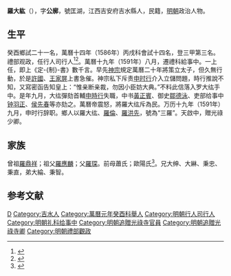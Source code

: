 {{明清人物信息框
| 姓名 = 羅大紘
| 原名 =
| 圖片名稱= 
| 圖片大小 =
| 圖片說明 = 
| 最高職務 = 禮科給事中
| 國家 = 大明 
| 爵位 =
| 籍貫 = 江西吉安府吉水縣
| 族裔 = 
| 字號 = 字公廓，號匡湖
| 諡號 =
| 出生日期 = 丁未年闰九月二十九日（官年）
| 出生地點 =
| 逝世日期 = 卒年不詳
| 逝世地點 =
| 墓葬 =
| 配偶 = 娶周氏
| 親屬 = （子）邦治、邦教、邦禮
| 出身 =
* 萬曆元年癸酉科舉人
* 萬曆十四年丙戌科同進士出身
| 經歷 =
| 著作 =  
}}
'''羅大紘'''（{{bd|？||？|catIdx=}}），字'''公廓'''，號匡湖，江西吉安府吉水縣人，民籍，[[明朝|明朝]]政治人物。

== 生平 ==
癸酉鄉試二十一名，萬曆十四年（1586年）丙戌科會試十四名，登三甲第三名。禮部观政，任行人司行人<ref>{{Cite book|title=《皇明贡举考》卷五|last=（明）[[张朝瑞|张朝瑞]]|first=|publisher=《续修四库全书》史部第828册|year=|isbn=|location=|pages=}}</ref><ref>{{Cite book|title=贡举志五种 上|last=鲁小俊，江俊伟著|first=|publisher=武汉：武汉大学出版社|year=2009|isbn=978-7-307-07043-1|location=|pages=}}</ref>。萬曆十九年（1591年）八月，遷禮科給事中。一上任，即上《定-{制}-書》數千言。早先[[明神宗|神宗]]規定萬曆二十年將策立太子，但久無行動，於是[[许国_(明朝)|許國]]、[[王家屏|王家屏]]上書急催。神宗私下斥责[[申时行|申时行]]介入立儲問題，時行推說不知，又寫密函告知皇上：“惟亲断亲裁，勿因小臣妨大典。”不料此信落入罗大纮手中。是年九月，大纮彈劾首輔[[申時行|申時行]]失職，中书[[黃正賓|黃正賓]]、御史[[鄒德泳|鄒德泳]]、吏部给事中[[钟羽正|钟羽正]]、[[侯先春|侯先春]]等亦劾之。萬曆帝震怒，將羅大纮斥為民。万历十九年（1591年）九月，申时行辞职。鄉人以羅大纮、[[羅倫|羅倫]]、[[羅洪先|羅洪先]]，號為“三羅”。天啟中，贈光祿少卿。

== 家族 ==
曾祖[[羅鼎祥|羅鼎祥]]；祖父[[羅應麟|羅應麟]]；父[[羅琛|羅琛]]。前母蕭氏；歐陽氏<ref>{{Cite book|title=天一阁藏明代科举录选刊 登科录 点校本|last=龚延明主编|first=|publisher=宁波出版社|year=2016|isbn=978-7-5526-2320-8|location=宁波|pages=|quote=《天一閣藏明代科舉錄選刊.登科錄》之《萬曆丙戌科進士同年總綠》}}</ref>。兄大绅、大綝、秉忠、秉直，弟大綸、秉智。

==参考文献==
{{reflist}}

{{萬曆十四年丙戌科殿試金榜}}

{{DEFAULTSORT:Luo罗}}
[[Category:羅姓|D]]
[[Category:吉水人|Category:吉水人]]
[[Category:萬曆元年癸酉科舉人|Category:萬曆元年癸酉科舉人]]
[[Category:明朝行人司行人|Category:明朝行人司行人]]
[[Category:明朝礼科给事中|Category:明朝礼科给事中]]
[[Category:明朝追贈光祿寺官員|Category:明朝追贈光祿寺官員]]
[[Category:明朝追贈光祿寺卿|Category:明朝追贈光祿寺卿]]
[[Category:明朝禮部觀政|Category:明朝禮部觀政]]